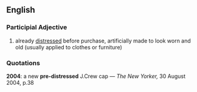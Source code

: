==English==
===Participial Adjective===
# already [[distressed]] before purchase, artificially made to look worn and old (usually applied to clothes or furniture)
===Quotations===
'''2004''': a new '''pre-distressed''' J.Crew cap &mdash; ''The New Yorker,'' 30 August 2004, p.38